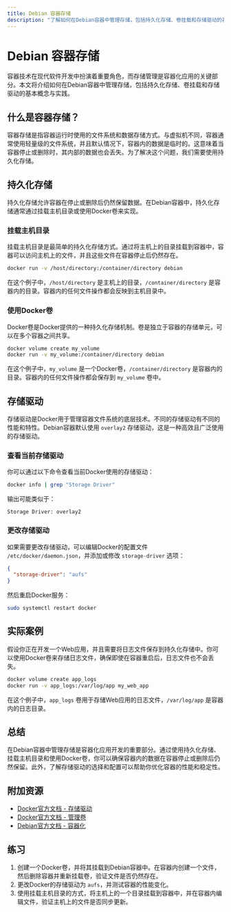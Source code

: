 ```yaml
---
title: Debian 容器存储
description: "了解如何在Debian容器中管理存储，包括持久化存储、卷挂载和存储驱动的基本概念与实践。"
---
```


# Debian 容器存储

容器技术在现代软件开发中扮演着重要角色，而存储管理是容器化应用的关键部分。本文将介绍如何在Debian容器中管理存储，包括持久化存储、卷挂载和存储驱动的基本概念与实践。

## 什么是容器存储？

容器存储是指容器运行时使用的文件系统和数据存储方式。与虚拟机不同，容器通常使用轻量级的文件系统，并且默认情况下，容器内的数据是临时的。这意味着当容器停止或删除时，其内部的数据也会丢失。为了解决这个问题，我们需要使用持久化存储。

## 持久化存储

持久化存储允许容器在停止或删除后仍然保留数据。在Debian容器中，持久化存储通常通过挂载主机目录或使用Docker卷来实现。

### 挂载主机目录

挂载主机目录是最简单的持久化存储方式。通过将主机上的目录挂载到容器中，容器可以访问主机上的文件，并且这些文件在容器停止后仍然存在。

```bash
docker run -v /host/directory:/container/directory debian
```

在这个例子中，`/host/directory` 是主机上的目录，`/container/directory` 是容器内的目录。容器内的任何文件操作都会反映到主机目录中。

### 使用Docker卷

Docker卷是Docker提供的一种持久化存储机制。卷是独立于容器的存储单元，可以在多个容器之间共享。

```bash
docker volume create my_volume
docker run -v my_volume:/container/directory debian
```

在这个例子中，`my_volume` 是一个Docker卷，`/container/directory` 是容器内的目录。容器内的任何文件操作都会保存到 `my_volume` 卷中。

## 存储驱动

存储驱动是Docker用于管理容器文件系统的底层技术。不同的存储驱动有不同的性能和特性。Debian容器默认使用 `overlay2` 存储驱动，这是一种高效且广泛使用的存储驱动。

### 查看当前存储驱动

你可以通过以下命令查看当前Docker使用的存储驱动：

```bash
docker info | grep "Storage Driver"
```

输出可能类似于：

```plaintext
Storage Driver: overlay2
```

### 更改存储驱动

如果需要更改存储驱动，可以编辑Docker的配置文件 `/etc/docker/daemon.json`，并添加或修改 `storage-driver` 选项：

```json
{
  "storage-driver": "aufs"
}
```

然后重启Docker服务：

```bash
sudo systemctl restart docker
```

## 实际案例

假设你正在开发一个Web应用，并且需要将日志文件保存到持久化存储中。你可以使用Docker卷来存储日志文件，确保即使在容器重启后，日志文件也不会丢失。

```bash
docker volume create app_logs
docker run -v app_logs:/var/log/app my_web_app
```

在这个例子中，`app_logs` 卷用于存储Web应用的日志文件，`/var/log/app` 是容器内的日志目录。

## 总结

在Debian容器中管理存储是容器化应用开发的重要部分。通过使用持久化存储、挂载主机目录和使用Docker卷，你可以确保容器内的数据在容器停止或删除后仍然保留。此外，了解存储驱动的选择和配置可以帮助你优化容器的性能和稳定性。

## 附加资源

- [Docker官方文档 - 存储驱动](https://docs.docker.com/storage/storagedriver/)
- [Docker官方文档 - 管理卷](https://docs.docker.com/storage/volumes/)
- [Debian官方文档 - 容器化](https://wiki.debian.org/Container)

## 练习

1. 创建一个Docker卷，并将其挂载到Debian容器中。在容器内创建一个文件，然后删除容器并重新挂载卷，验证文件是否仍然存在。
2. 更改Docker的存储驱动为 `aufs`，并测试容器的性能变化。
3. 使用挂载主机目录的方式，将主机上的一个目录挂载到容器中，并在容器内编辑文件，验证主机上的文件是否同步更新。
